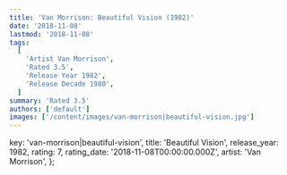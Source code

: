 ```yaml
---
title: 'Van Morrison: Beautiful Vision (1982)'
date: '2018-11-08'
lastmod: '2018-11-08'
tags:
  [
    'Artist Van Morrison',
    'Rated 3.5',
    'Release Year 1982',
    'Release Decade 1980',
  ]
summary: 'Rated 3.5'
authors: ['default']
images: ['/content/images/van-morrison|beautiful-vision.jpg']
---
```


  key: 'van-morrison|beautiful-vision',
  title: 'Beautiful Vision',
  release_year: 1982,
  rating: 7,
  rating_date: '2018-11-08T00:00:00.000Z',
  artist: 'Van Morrison',
};

<MusicRating data={data} />
